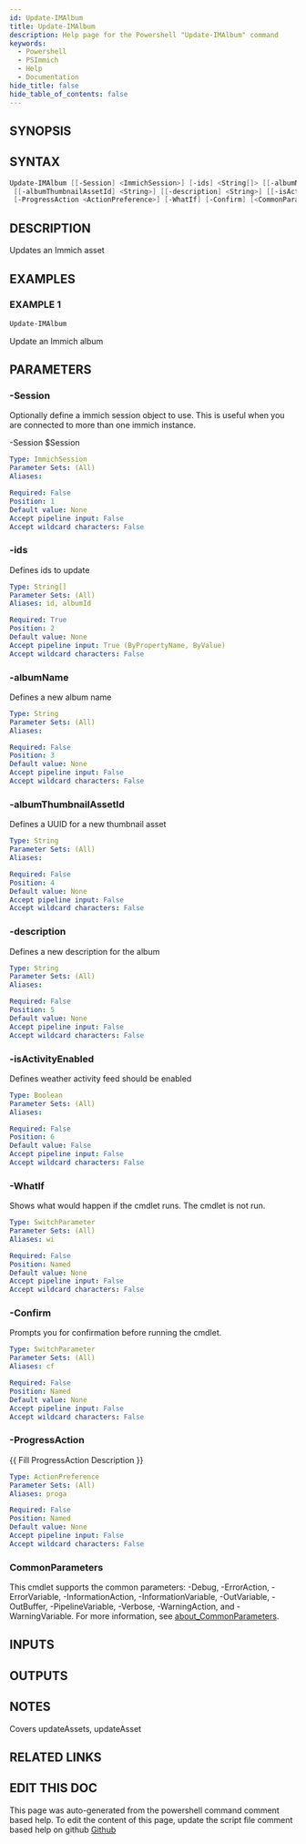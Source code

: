 ```yaml
---
id: Update-IMAlbum
title: Update-IMAlbum
description: Help page for the Powershell "Update-IMAlbum" command
keywords:
  - Powershell
  - PSImmich
  - Help
  - Documentation
hide_title: false
hide_table_of_contents: false
---
```


## SYNOPSIS

## SYNTAX

```powershell
Update-IMAlbum [[-Session] <ImmichSession>] [-ids] <String[]> [[-albumName] <String>]
 [[-albumThumbnailAssetId] <String>] [[-description] <String>] [[-isActivityEnabled] <Boolean>]
 [-ProgressAction <ActionPreference>] [-WhatIf] [-Confirm] [<CommonParameters>]
```

## DESCRIPTION

Updates an Immich asset

## EXAMPLES

### EXAMPLE 1

```powershell
Update-IMAlbum
```

Update an Immich album

## PARAMETERS

### -Session

Optionally define a immich session object to use.
This is useful when you are connected to more than one immich instance.

-Session $Session

```yaml
Type: ImmichSession
Parameter Sets: (All)
Aliases:

Required: False
Position: 1
Default value: None
Accept pipeline input: False
Accept wildcard characters: False
```

### -ids

Defines ids to update

```yaml
Type: String[]
Parameter Sets: (All)
Aliases: id, albumId

Required: True
Position: 2
Default value: None
Accept pipeline input: True (ByPropertyName, ByValue)
Accept wildcard characters: False
```

### -albumName

Defines a new album name

```yaml
Type: String
Parameter Sets: (All)
Aliases:

Required: False
Position: 3
Default value: None
Accept pipeline input: False
Accept wildcard characters: False
```

### -albumThumbnailAssetId

Defines a UUID for a new thumbnail asset

```yaml
Type: String
Parameter Sets: (All)
Aliases:

Required: False
Position: 4
Default value: None
Accept pipeline input: False
Accept wildcard characters: False
```

### -description

Defines a new description for the album

```yaml
Type: String
Parameter Sets: (All)
Aliases:

Required: False
Position: 5
Default value: None
Accept pipeline input: False
Accept wildcard characters: False
```

### -isActivityEnabled

Defines weather activity feed should be enabled

```yaml
Type: Boolean
Parameter Sets: (All)
Aliases:

Required: False
Position: 6
Default value: False
Accept pipeline input: False
Accept wildcard characters: False
```

### -WhatIf

Shows what would happen if the cmdlet runs.
The cmdlet is not run.

```yaml
Type: SwitchParameter
Parameter Sets: (All)
Aliases: wi

Required: False
Position: Named
Default value: None
Accept pipeline input: False
Accept wildcard characters: False
```

### -Confirm

Prompts you for confirmation before running the cmdlet.

```yaml
Type: SwitchParameter
Parameter Sets: (All)
Aliases: cf

Required: False
Position: Named
Default value: None
Accept pipeline input: False
Accept wildcard characters: False
```

### -ProgressAction

\{\{ Fill ProgressAction Description \}\}

```yaml
Type: ActionPreference
Parameter Sets: (All)
Aliases: proga

Required: False
Position: Named
Default value: None
Accept pipeline input: False
Accept wildcard characters: False
```

### CommonParameters

This cmdlet supports the common parameters: -Debug, -ErrorAction, -ErrorVariable, -InformationAction, -InformationVariable, -OutVariable, -OutBuffer, -PipelineVariable, -Verbose, -WarningAction, and -WarningVariable. For more information, see [about_CommonParameters](http://go.microsoft.com/fwlink/?LinkID=113216).

## INPUTS

## OUTPUTS

## NOTES

Covers updateAssets, updateAsset

## RELATED LINKS

## EDIT THIS DOC 

This page was auto-generated from the powershell command comment based help. To edit the content of this page, update the script file comment based help on github [Github](https://github.com/hanpq/PSImmich)
